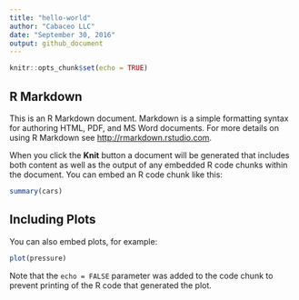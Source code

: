 ```yaml
---
title: "hello-world"
author: "Cabaceo LLC"
date: "September 30, 2016"
output: github_document
---
```


```r
knitr::opts_chunk$set(echo = TRUE)
```

## R Markdown
        
This is an R Markdown document. Markdown is a simple formatting syntax for authoring HTML, PDF, and MS Word documents. For more details on using R Markdown see <http://rmarkdown.rstudio.com>.

When you click the **Knit** button a document will be generated that includes both content as well as the output of any embedded R code chunks within the document. You can embed an R code chunk like this:

```r
summary(cars)
```

## Including Plots

You can also embed plots, for example:

```r
plot(pressure)
```

Note that the `echo = FALSE` parameter was added to the code chunk to prevent printing of the R code that generated the plot.
